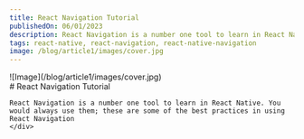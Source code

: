 ```yaml
---
title: React Navigation Tutorial
publishedOn: 06/01/2023
description: React Navigation is a number one tool to learn in React Native. You would always use them; these are some of the best practices in using React Navigation
tags: react-native, react-navigation, react-native-navigation
image: /blog/article1/images/cover.jpg
---
```

<div className="article-header">
    <div></div>
    <div>![Image](/blog/article1/images/cover.jpg)</div>
</div>

<div className="article-body">
    <div className="title-description">
    # React Navigation Tutorial

    React Navigation is a number one tool to learn in React Native. You would always use them; these are some of the best practices in using React Navigation
    </div>
</div>
